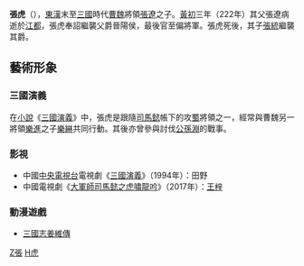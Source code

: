 {{for|东汉末年江夏人占据襄阳的張虎|张虎 (江夏)}}
'''張虎'''（{{bd|？||238年後|}}），[[東漢|東漢]]末至[[三國|三國]]時代[[曹魏|曹魏]]將領[[張遼|張遼]]之子。[[黃初|黃初]]三年（222年）其父張遼病逝於[[江都县|江都]]，張虎奉詔繼襲父爵晉陽侯，最後官至偏將軍。張虎死後，其子[[張統|張統]]繼襲其爵。

== 藝術形象 ==
=== 三國演義 ===
在[[小說|小說]]《[[三國演義|三國演義]]》中，張虎是跟隨[[司馬懿|司馬懿]]帳下的攻[[蜀汉|蜀]]將領之一，經常與曹魏另一將領[[樂進|樂進]]之子[[樂綝|樂綝]]共同行動。其後亦曾參與討伐[[公孫淵|公孫淵]]的戰事。

=== 影視 ===
* 中國[[中国中央电视台|中央電視台]]電視劇《[[三国演义_(电视剧)|三國演義]]》（1994年）：田野
* 中國電視劇《[[大军师司马懿|大軍師司馬懿之虎嘯龍吟]]》（2017年）：[[王梓|王梓]]

=== 動漫遊戲 ===
* [[三國志姜維傳|三國志姜維傳]]
[[Category:曹魏军事人物|Z張]]
[[Category:张姓|H虎]]